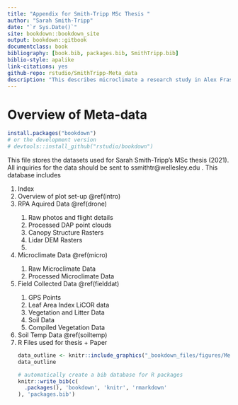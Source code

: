 ```yaml
--- 
title: "Appendix for Smith-Tripp MSc Thesis "
author: "Sarah Smith-Tripp"
date: "`r Sys.Date()`"
site: bookdown::bookdown_site
output: bookdown::gitbook
documentclass: book
bibliography: [book.bib, packages.bib, SmithTripp.bib]
biblio-style: apalike
link-citations: yes
github-repo: rstudio/SmithTripp-Meta_data
description: "This describes microclimate a research study in Alex Fraser Research Forest, Williams Lake BC. Summer of 2020 "
---
```


# Overview of Meta-data
```r
install.packages("bookdown")
# or the development version
# devtools::install_github("rstudio/bookdown")
```
 This file stores the datasets used for Sarah Smith-Tripp's MSc thesis (2021). All inquiries for the data should be sent to ssmithtr@wellesley.edu . This database includes  
<ol> 
<li> Index </li>
<li> Overview of plot set-up \@ref(intro) </li> 
<li> RPA Aquired Data \@ref(drone) </li> 
<ol>
<li> Raw photos and flight details  </li>
<li> Processed DAP point clouds </li>
<li> Canopy Structure Rasters </li>
<li> Lidar DEM Rasters <li>
</ol> 
<li> Microclimate Data \@ref(micro) </li>
<ol>
<li> Raw Microclimate Data </li>
<li> Processed Microclimate Data </li>
</ol> 
<li> Field Collected Data \@ref(fielddat) </li>
<ol> 
<li> GPS Points </li> 
<li> Leaf Area Index LiCOR data </li>
<li> Vegetation and Litter Data </li> 
<li> Soil Data </li>
<li> Compiled Vegetation Data </li> 
</ol> 
<li> Soil Temp Data \@ref(soiltemp) </li> 
<li> R Files used for thesis + Paper </li>

```r
data_outline <- knitr::include_graphics("_bookdown_files/figures/Meta_Data_Outline.png")
data_outline
```



```r
# automatically create a bib database for R packages
knitr::write_bib(c(
  .packages(), 'bookdown', 'knitr', 'rmarkdown'
), 'packages.bib')
```
